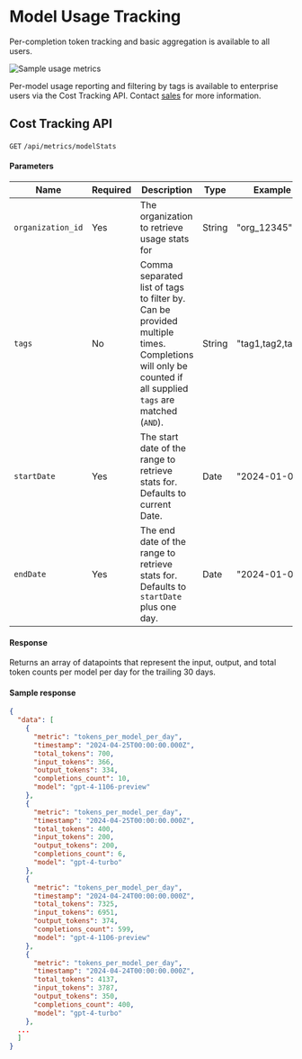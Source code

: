 # Model Usage Tracking

Per-completion token tracking and basic aggregation is available to all users.

![Sample usage metrics](/images/metrics-2.png "Usage metrics")

Per-model usage reporting and filtering by tags is available to enterprise users via the Cost Tracking API. Contact [sales](https://tally.so/r/w2XVQA) for more information.

## Cost Tracking API

`GET` `/api/metrics/modelStats`

#### Parameters

| Name              | Required | Description                                                                                                                                             | Type   | Example          |
| ----------------- | -------- | ------------------------------------------------------------------------------------------------------------------------------------------------------- | ------ | ---------------- |
| `organization_id` | Yes      | The organization to retrieve usage stats for                                                                                                            | String | "org_12345"      |
| `tags`            | No       | Comma separated list of tags to filter by. Can be provided multiple times. Completions will only be counted if all supplied `tags` are matched (`AND`). | String | "tag1,tag2,tag3" |
| `startDate`       | Yes      | The start date of the range to retrieve stats for. Defaults to current Date.                                                                            | Date   | "2024-01-01"     |
| `endDate`         | Yes      | The end date of the range to retrieve stats for. Defaults to `startDate` plus one day.                                                                  | Date   | "2024-01-02"     |

#### Response

Returns an array of datapoints that represent the input, output, and total token counts per model per day for the trailing 30 days.

#### Sample response

```json
{
  "data": [
    {
      "metric": "tokens_per_model_per_day",
      "timestamp": "2024-04-25T00:00:00.000Z",
      "total_tokens": 700,
      "input_tokens": 366,
      "output_tokens": 334,
      "completions_count": 10,
      "model": "gpt-4-1106-preview"
    },
    {
      "metric": "tokens_per_model_per_day",
      "timestamp": "2024-04-25T00:00:00.000Z",
      "total_tokens": 400,
      "input_tokens": 200,
      "output_tokens": 200,
      "completions_count": 6,
      "model": "gpt-4-turbo"
    },
    {
      "metric": "tokens_per_model_per_day",
      "timestamp": "2024-04-24T00:00:00.000Z",
      "total_tokens": 7325,
      "input_tokens": 6951,
      "output_tokens": 374,
      "completions_count": 599,
      "model": "gpt-4-1106-preview"
    },
    {
      "metric": "tokens_per_model_per_day",
      "timestamp": "2024-04-24T00:00:00.000Z",
      "total_tokens": 4137,
      "input_tokens": 3787,
      "output_tokens": 350,
      "completions_count": 400,
      "model": "gpt-4-turbo"
    },
  ...
  ]
}
```

